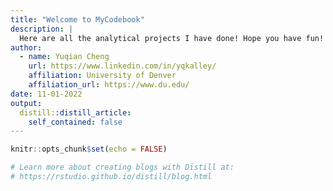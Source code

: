 ```yaml
---
title: "Welcome to MyCodebook"
description: |
  Here are all the analytical projects I have done! Hope you have fun! 
author:
  - name: Yuqian Cheng
    url: https://www.linkedin.com/in/yqkalley/
    affiliation: University of Denver
    affiliation_url: https://www.du.edu/
date: 11-01-2022
output:
  distill::distill_article:
    self_contained: false
---
```


```r
knitr::opts_chunk$set(echo = FALSE)

# Learn more about creating blogs with Distill at:
# https://rstudio.github.io/distill/blog.html

```



